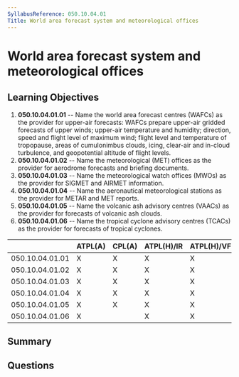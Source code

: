 ```yaml
---
SyllabusReference: 050.10.04.01
Title: World area forecast system and meteorological offices
---
```


# World area forecast system and meteorological offices

## Learning Objectives

1.  **050.10.04.01.01** -- Name the world area forecast centres (WAFCs) as the
    provider for upper-air forecasts: WAFCs prepare upper-air gridded forecasts
    of upper winds; upper-air temperature and humidity; direction, speed and
    flight level of maximum wind; flight level and temperature of tropopause,
    areas of cumulonimbus clouds, icing, clear-air and in-cloud turbulence, and
    geopotential altitude of flight levels.
2.  **050.10.04.01.02** -- Name the meteorological (MET) offices as the provider
    for aerodrome forecasts and briefing documents.
3.  **050.10.04.01.03** -- Name the meteorological watch offices (MWOs) as the
    provider for SIGMET and AIRMET information.
4.  **050.10.04.01.04** -- Name the aeronautical meteorological stations as the
    provider for METAR and MET reports.
5.  **050.10.04.01.05** -- Name the volcanic ash advisory centres (VAACs) as the
    provider for forecasts of volcanic ash clouds.
6.  **050.10.04.01.06** -- Name the tropical cyclone advisory centres (TCACs) as
    the provider for forecasts of tropical cyclones.

|                 | ATPL(A) | CPL(A) | ATPL(H)/IR | ATPL(H)/VFR | CPL(H) | IR | CBIR(A) |
| --------------- | ------- | ------ | ---------- | ----------- | ------ | -- | ------- |
| 050.10.04.01.01 | X       | X      | X          | X           | X      | X  | X       |
| 050.10.04.01.02 | X       | X      | X          | X           | X      | X  | X       |
| 050.10.04.01.03 | X       | X      | X          | X           | X      | X  |         |
| 050.10.04.01.04 | X       | X      | X          | X           | X      | X  |         |
| 050.10.04.01.05 | X       | X      | X          | X           | X      | X  |         |
| 050.10.04.01.06 | X       |        | X          | X           |        |    |         |

## Summary

## Questions
